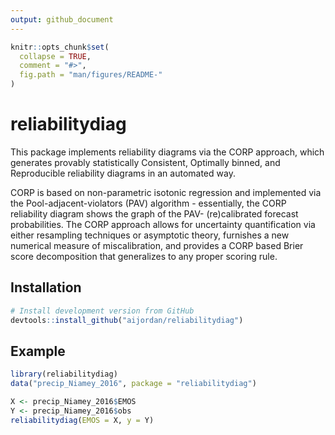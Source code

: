 ```yaml
---
output: github_document
---
```


```r
knitr::opts_chunk$set(
  collapse = TRUE,
  comment = "#>",
  fig.path = "man/figures/README-"
)
```

# reliabilitydiag

This package implements reliability diagrams via the CORP approach, which generates provably statistically Consistent, Optimally binned, and Reproducible reliability diagrams in an automated way.

CORP is based on non-parametric isotonic regression and implemented via the Pool-adjacent-violators (PAV) algorithm - essentially, the CORP reliability diagram shows the graph of the PAV- (re)calibrated forecast probabilities. The CORP approach allows for uncertainty quantification via either resampling techniques or asymptotic theory, furnishes a new numerical measure of miscalibration, and provides a CORP based Brier score decomposition that generalizes to any proper scoring rule.

## Installation

```r
# Install development version from GitHub
devtools::install_github("aijordan/reliabilitydiag")
```

## Example

```r
library(reliabilitydiag)
data("precip_Niamey_2016", package = "reliabilitydiag")

X <- precip_Niamey_2016$EMOS
Y <- precip_Niamey_2016$obs
reliabilitydiag(EMOS = X, y = Y)
```

